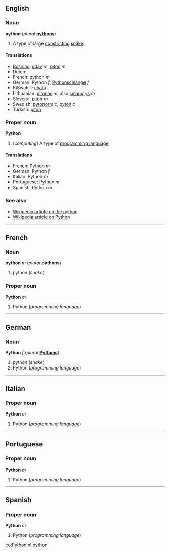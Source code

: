 ==English==
===Noun===
'''python''' (''plural'' '''[[pythons]]''')

#A type of large [[constrict]]ing [[snake]].

====Translations====
*[[Bosnian]]: [[udav]] ''m'', [[piton]] ''m''
*Dutch: 
*French: python ''m''
*German: Python ''f'', [[Pythonschlange]] ''f''
*KiSwahili: [[chatu]]
*Lithuanian: [[pitonas]] ''m'', also [[smauglys]] ''m''
*Slovene: [[piton]] ''m''
*Swedish:  [[pytonorm]] ''c'', [[pyton]] ''c''
*Turkish: [[piton]]

===Proper noun===
'''Python'''

#(''computing'') A type of [[programming language]].

====Translations====
*French: Python ''m''
*German: Python ''f''
*Italian: Python ''m''
*Portuguese: Python ''m''
*Spanish: Python ''m''

===See also===
*[[w:python|Wikipedia article on the python]]
*[[w:Python programming language|Wikipedia article on Python]]

----
==French==
===Noun===
'''python''' ''m'' (''plural'' '''pythons''')

#python (''snake'')

===Proper noun===
'''Python''' ''m''

#Python (''programming language'')

----
==German==
===Noun===
'''Python''' ''f'' (''plural'' '''[[Pythons]]''')

#python (''snake'')
#Python (''programming language'')

----
==Italian==
===Proper noun===
'''Python''' ''m''

#Python (''programming language'')

----
==Portuguese==
===Proper noun===
'''Python''' ''m''

#Python (''programming language'')

----
==Spanish==
===Proper noun===
'''Python''' ''m''

#Python (''programming language'')

[[eo:Python]]
[[nl:python]]